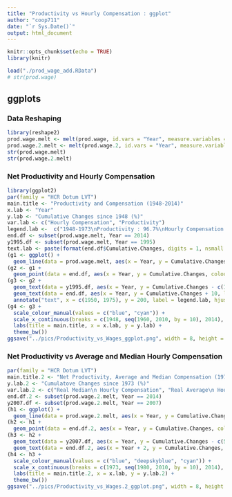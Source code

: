 ```yaml
---
title: "Productivity vs Hourly Compensation : ggplot"
author: "coop711"
date: "`r Sys.Date()`"
output: html_document
---
```


```r
knitr::opts_chunk$set(echo = TRUE)
library(knitr)
```

<!--
## Data
-->

```r
load("./prod_wage_add.RData")
# str(prod.wage)
```

## ggplots

### Data Reshaping

```r
library(reshape2)
prod.wage.melt <- melt(prod.wage, id.vars = "Year", measure.variables = c("Hourly_compensation", "Net_productivity"), variable.name = "Prod.or.Compensation", value.name = "Cumulative.Changes")
prod.wage.2.melt <- melt(prod.wage.2, id.vars = "Year", measure.variables = c("Real_median_hourly_compensation", "Real_average_hourly_compensation", "Net_productivity"), variable.name = "Prod.or.Compensation", value.name = "Cumulative.Changes")
str(prod.wage.melt)
str(prod.wage.2.melt)
```

### Net Productivity and Hourly Compensation

```r
library(ggplot2)
par(family = "HCR Dotum LVT")
main.title <- "Productivity and Compensation (1948-2014)"
x.lab <- "Year"
y.lab <- "Cumulative Changes since 1948 (%)"
var.lab <- c("Hourly Compensation", "Productivity")
legend.lab <-  c("1948-1973\nProductivity : 96.7%\nHourly Compensation : 91.3%", "1973-2014\nProductivity : 72.2%\nHourly Compensation : 9.2%")
end.df <- subset(prod.wage.melt, Year == 2014)
y1995.df <- subset(prod.wage.melt, Year == 1995)
text.lab <- paste(format(end.df$Cumulative.Changes, digits = 1, nsmall = 1), "%", sep ="")
(g1 <- ggplot() +
  geom_line(data = prod.wage.melt, aes(x = Year, y = Cumulative.Changes, colour = Prod.or.Compensation), size = 1.5, show.legend = FALSE))
(g2 <- g1 + 
  geom_point(data = end.df, aes(x = Year, y = Cumulative.Changes, colour = Prod.or.Compensation), size = 3, show.legend = FALSE))
(g3 <- g2 +
  geom_text(data = y1995.df, aes(x = Year, y = Cumulative.Changes - c(10, 20), label = var.lab)) +
  geom_text(data = end.df, aes(x = Year, y = Cumulative.Changes + 10, label = text.lab)) +
  annotate("text", x = c(1950, 1975), y = 200, label = legend.lab, hjust = 0))
(g4 <- g3 +
  scale_colour_manual(values = c("blue", "cyan")) + 
  scale_x_continuous(breaks = c(1948, seq(1960, 2010, by = 10), 2014), labels = c(1948, seq(1960, 2010, by = 10), 2014)) +
  labs(title = main.title, x = x.lab, y = y.lab) + 
  theme_bw())
ggsave("../pics/Productivity_vs_Wages_ggplot.png", width = 8, height = 6)
```

<P style = "page-break-before:always"/>

### Net Productivity vs Average and Median Hourly Compensation

```r
par(family = "HCR Dotum LVT")
main.title.2 <- "Net Productivity, Average and Median Compensation (1973-2014)"
y.lab.2 <- "Cumulatove Changes since 1973 (%)"
var.lab.2 <- c("Real Median\n Hourly Compensation", "Real Average\n Hourly Compensation", "Net Productivity")
end.df.2 <- subset(prod.wage.2.melt, Year == 2014)
y2007.df <- subset(prod.wage.2.melt, Year == 2007)
(h1 <- ggplot() +
  geom_line(data = prod.wage.2.melt, aes(x = Year, y = Cumulative.Changes, colour = Prod.or.Compensation), size = 1.5, show.legend = FALSE))
(h2 <- h1 + 
  geom_point(data = end.df.2, aes(x = Year, y = Cumulative.Changes, colour = Prod.or.Compensation), size = 3, show.legend = FALSE))
(h3 <- h2 +
  geom_text(data = y2007.df, aes(x = Year, y = Cumulative.Changes - c(5, 10, 10), label = var.lab.2)) +
  geom_text(data = end.df.2, aes(x = Year + 2, y = Cumulative.Changes, label = paste(Cumulative.Changes, "%", sep = ""))))
(h4 <- h3 +
  scale_colour_manual(values = c("blue", "deepskyblue", "cyan")) + 
  scale_x_continuous(breaks = c(1973, seq(1980, 2010, by = 10), 2014), labels = c(1973, seq(1980, 2010, by = 10), 2014)) +
  labs(title = main.title.2, x = x.lab, y = y.lab.2) + 
  theme_bw())
ggsave("../pics/Productivity_vs_Wages.2_ggplot.png", width = 8, height = 6)
```

<!--
### Save

```r
save.image("./prod_wage_add.RData")
```
-->